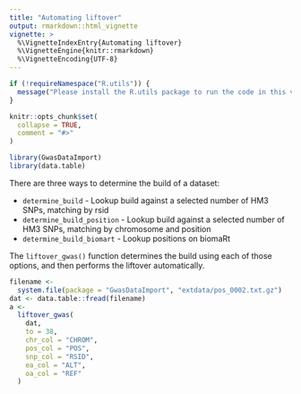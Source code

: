 ```yaml
---
title: "Automating liftover"
output: rmarkdown::html_vignette
vignette: >
  %\VignetteIndexEntry{Automating liftover}
  %\VignetteEngine{knitr::rmarkdown}
  %\VignetteEncoding{UTF-8}
---
```


```r
if (!requireNamespace("R.utils")) {
  message("Please install the R.utils package to run the code in this vignette")
}

knitr::opts_chunk$set(
  collapse = TRUE,
  comment = "#>"
)
```

```r
library(GwasDataImport)
library(data.table)
```

There are three ways to determine the build of a dataset:

- `determine_build` - Lookup build against a selected number of HM3 SNPs, matching by rsid
- `determine_build_position` - Lookup build against a selected number of HM3 SNPs, matching by chromosome and position
- `determine_build_biomart` - Lookup positions on biomaRt

The `liftover_gwas()` function determines the build using each of those options, and then performs the liftover automatically.

```r
filename <-
  system.file(package = "GwasDataImport", "extdata/pos_0002.txt.gz")
dat <- data.table::fread(filename)
a <-
  liftover_gwas(
    dat,
    to = 38,
    chr_col = "CHROM",
    pos_col = "POS",
    snp_col = "RSID",
    ea_col = "ALT",
    oa_col = "REF"
  )
```
